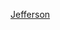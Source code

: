{{US county navigation box
| template_name  = 傑佛遜縣 (愛荷華州)
| listclass = hlist
| county         = 傑佛遜縣
| state          = 愛荷華州
| map_image      = Map of Iowa highlighting Jefferson County.svg
| map_caption    = 傑佛遜縣在愛荷華州的位置
| map_size       = 75x75
| seat           = 費爾菲爾德

| title1 = [[城市]]
| body1  = 
* [[巴達維亞 (愛荷華州)|巴達維亞]]
* [[科波克 (愛荷華州)|科波克]]‡
* [[费尔菲尔德 (爱荷华州)|費爾菲爾德]]
* [[利柏提維爾 (愛荷華州)|利柏提維爾]]
* [[洛克里奇 (愛荷華州)|洛克里奇]]
* [[馬哈里希韋德克城 (愛荷華州)|馬哈里希韋德克城]]
* [[帕克伍德 (愛荷華州)|帕克伍德]]
* [[普萊森特平原 (愛荷華州)|普萊森特平原]]

| title2 = [[行政鎮區]]
| body2  = 
* [[布萊克霍克鎮區 (愛荷華州傑佛遜縣)|布萊克霍克]]
* [[布坎南鎮區 (愛荷華州傑佛遜縣)|布坎南]]
* [[錫達鎮區 (愛荷華州傑佛遜縣)|錫達]]
* [[森特鎮區 (愛荷華州傑佛遜縣)|森特]]
* [[得梅因鎮區 (愛荷華州傑佛遜縣)|得梅因]]
* [[利柏提鎮區 (愛荷華州傑佛遜縣)|利柏提]]
* [[洛克里奇鎮區 (愛荷華州傑佛遜縣)|洛克里奇]]
* [[洛斯卡特格羅夫鎮區 (愛荷華州傑佛遜縣)|洛斯卡特格羅夫]]
* [[賓鎮區 (愛荷華州傑佛遜縣)|賓]]
* [[波爾克鎮區 (愛荷華州傑佛遜縣)|波爾克]]
* [[朗德普雷里鎮區 (愛荷華州傑佛遜縣)|朗德普雷里]]
* [[沃爾納特鎮區 (愛荷華州傑佛遜縣)|沃爾納特]]

| title3 = [[非建制地區]]
| body3  = 
* [[阿賓登 (愛荷華州)|阿賓登]]
* [[北京 (愛荷華州)|北京]]

| title4 = 備註
| body4 = ‡該聚居地有部分隸屬其他縣份

}}<noinclude>
[[Category:艾奧瓦州縣份導航模板|Jefferson]]  
[[Category:傑佛遜縣 (愛荷華州)| ]]
</noinclude>